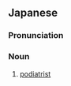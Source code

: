 ==Japanese==
{{ja-kanjitab|そく|びょう|い|yomi=o}}

===Pronunciation===
{{ja-pron|yomi=kanon|そくようい}}

===Noun===
{{ja-noun|そくびょうい}}

# [[podiatrist]]